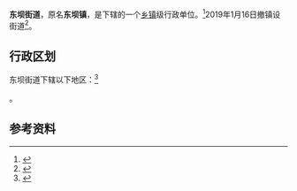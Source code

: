 {{中国乡级行政区|32/01/25/106/000}}

'''东坝街道'''，原名'''东坝镇'''，是{{PRC admin/fullname|32/01/25/106/000|3}}下辖的一个[[乡镇|乡镇]]级行政单位。<ref>{{PRC admin/ref sgc|{{PRC admin/parent|32/01/25/106/000}}}}</ref>2019年1月16日撤镇设街道<ref>{{Cite web|title=江苏省政府批复南京高淳4镇撤镇设街道--江苏频道--人民网|url=http://js.people.com.cn/n2/2019/0129/c360302-32586790.html|work=js.people.com.cn|accessdate=2019-01-29|archive-date=2019-01-29|archive-url=https://web.archive.org/web/20190129181656/http://js.people.com.cn/n2/2019/0129/c360302-32586790.html|dead-url=no}}</ref>。

== 行政区划 ==

东坝街道下辖以下地区：<ref>{{PRC admin/ref sgc|32/01/25/106/000}}</ref>

{{PRC admin/children|32/01/25/106/000}}。

== 参考资料 ==

{{reflist}}

{{行政区划小作品}}
{{PRC admin/navcat|32/01/25/106/000}}